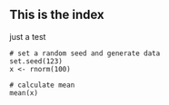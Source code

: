 ## This is the index

just a test


```webr-r
# set a random seed and generate data
set.seed(123)
x <- rnorm(100)

# calculate mean
mean(x)
```